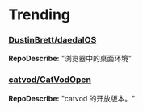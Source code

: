 
# Trending

### [DustinBrett/daedalOS](https://github.com/DustinBrett/daedalOS)
**RepoDescribe:** "浏览器中的桌面环境"
  

### [catvod/CatVodOpen](https://github.com/catvod/CatVodOpen)
**RepoDescribe:** "catvod 的开放版本。"
  